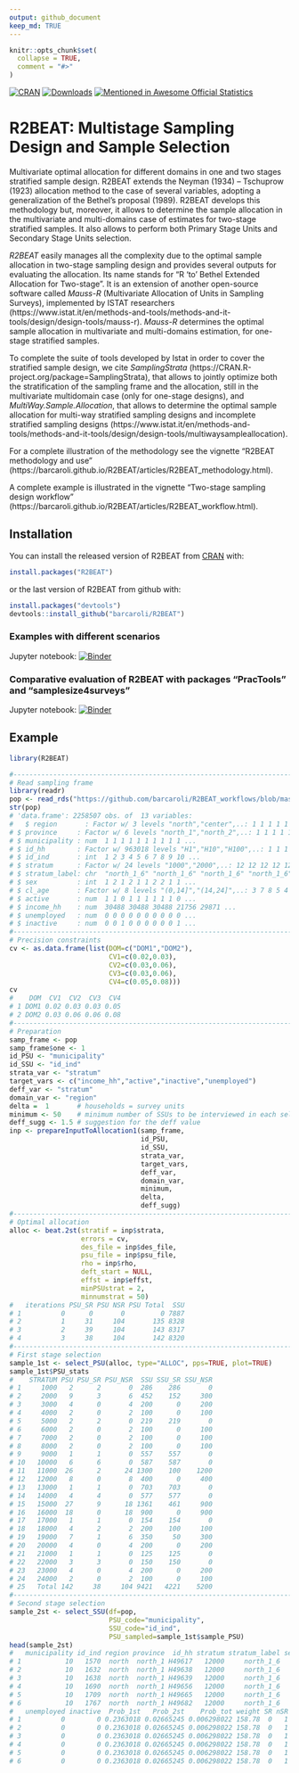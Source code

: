 ```yaml
---
output: github_document
keep_md: TRUE
---
```


<!-- README.md is generated from README.Rmd. Please edit README.Rmd file -->

```r
knitr::opts_chunk$set(
  collapse = TRUE,
  comment = "#>"
)
```

[![CRAN](http://www.r-pkg.org/badges/version/R2BEAT)](https://cran.r-project.org/package=R2BEAT)
[![Downloads](http://cranlogs.r-pkg.org/badges/R2BEAT?color=brightgreen)](http://www.r-pkg.org/pkg/R2BEAT)
[![Mentioned in Awesome Official Statistics](https://awesome.re/mentioned-badge.svg)](http://www.awesomeofficialstatistics.org)


# R2BEAT: Multistage Sampling Design and Sample Selection

Multivariate optimal allocation for different domains in one and two stages stratified sample design. R2BEAT extends the Neyman (1934) – Tschuprow (1923) allocation method to the case of several variables, adopting a generalization of the Bethel’s proposal (1989). R2BEAT develops this methodology but, moreover, it allows to determine the sample allocation in the multivariate and multi-domains case of estimates for two-stage stratified samples. It also allows to perform both Primary Stage Units and Secondary Stage Units selection.

*R2BEAT* easily manages all the complexity due to the optimal sample allocation in two-stage sampling design and provides several outputs for evaluating the allocation.
Its name stands for "R 'to' Bethel Extended Allocation for Two-stage". 
It is an extension of another open-source software called *Mauss-R* (Multivariate Allocation of Units in Sampling Surveys), implemented by ISTAT  researchers (https://www.istat.it/en/methods-and-tools/methods-and-it-tools/design/design-tools/mauss-r). *Mauss-R* determines the optimal sample allocation in multivariate and multi-domains estimation, for one-stage stratified samples. 

To complete the suite of tools developed by Istat in order to cover the stratified sample design, we cite *SamplingStrata* (https://CRAN.R-project.org/package=SamplingStrata), that allows to jointly optimize both the stratification of the sampling frame and the allocation, still in the multivariate multidomain case (only for one-stage designs), and *MultiWay.Sample.Allocation*, that allows to determine the optimal sample allocation for multi-way stratified sampling designs and incomplete stratified sampling designs (https://www.istat.it/en/methods-and-tools/methods-and-it-tools/design/design-tools/multiwaysampleallocation).

For a complete illustration of the methodology see the vignette "R2BEAT methodology and use" (https://barcaroli.github.io/R2BEAT/articles/R2BEAT_methodology.html). 

A complete example is illustrated in the vignette "Two-stage sampling design workflow" (https://barcaroli.github.io/R2BEAT/articles/R2BEAT_workflow.html). 


## Installation

You can install the released version of R2BEAT from [CRAN](https://CRAN.R-project.org) with:

``` r
install.packages("R2BEAT")
```

or the last version of R2BEAT from github with:
``` r
install.packages("devtools")
devtools::install_github("barcaroli/R2BEAT")
```

### Examples with different scenarios

Jupyter notebook: [![Binder](https://mybinder.org/badge_logo.svg)](https://mybinder.org/v2/gh/barcaroli/R2BEAT_workflows/HEAD?filepath=R2BEAT_workflows.ipynb)

### Comparative evaluation of R2BEAT with packages "PracTools" and "samplesize4surveys"

Jupyter notebook: [![Binder](https://mybinder.org/badge_logo.svg)](https://mybinder.org/v2/gh/barcaroli/Two-stage-sampling-software-comparison/HEAD?filepath=SW_comparison.ipynb)


## Example

``` r
library(R2BEAT)

#-------------------------------------------------------------------------------
# Read sampling frame
library(readr)
pop <- read_rds("https://github.com/barcaroli/R2BEAT_workflows/blob/master/pop.RDS?raw=true")
str(pop)
# 'data.frame': 2258507 obs. of  13 variables:
#   $ region       : Factor w/ 3 levels "north","center",..: 1 1 1 1 1 1 1 1 1 1 ...
# $ province     : Factor w/ 6 levels "north_1","north_2",..: 1 1 1 1 1 1 1 1 1 1 ...
# $ municipality : num  1 1 1 1 1 1 1 1 1 1 ...
# $ id_hh        : Factor w/ 963018 levels "H1","H10","H100",..: 1 1 1 2 3 3 3 3 1114 1114 ...
# $ id_ind       : int  1 2 3 4 5 6 7 8 9 10 ...
# $ stratum      : Factor w/ 24 levels "1000","2000",..: 12 12 12 12 12 12 12 12 12 12 ...
# $ stratum_label: chr  "north_1_6" "north_1_6" "north_1_6" "north_1_6" ...
# $ sex          : int  1 2 1 2 1 1 2 2 1 1 ...
# $ cl_age       : Factor w/ 8 levels "(0,14]","(14,24]",..: 3 7 8 5 4 6 6 4 4 1 ...
# $ active       : num  1 1 0 1 1 1 1 1 1 0 ...
# $ income_hh    : num  30488 30488 30488 21756 29871 ...
# $ unemployed   : num  0 0 0 0 0 0 0 0 0 0 ...
# $ inactive     : num  0 0 1 0 0 0 0 0 0 1 ...
#-------------------------------------------------------------------------------
# Precision constraints
cv <- as.data.frame(list(DOM=c("DOM1","DOM2"),
                         CV1=c(0.02,0.03),
                         CV2=c(0.03,0.06),
                         CV3=c(0.03,0.06),
                         CV4=c(0.05,0.08)))
cv
#    DOM  CV1  CV2  CV3  CV4
# 1 DOM1 0.02 0.03 0.03 0.05
# 2 DOM2 0.03 0.06 0.06 0.08
#-------------------------------------------------------------------------------
# Preparation
samp_frame <- pop
samp_frame$one <- 1
id_PSU <- "municipality"  
id_SSU <- "id_ind"        
strata_var <- "stratum"   
target_vars <- c("income_hh","active","inactive","unemployed")   
deff_var <- "stratum"     
domain_var <- "region"  
delta =  1       # households = survey units
minimum <- 50    # minimum number of SSUs to be interviewed in each selected PSU
deff_sugg <- 1.5 # suggestion for the deff value
inp <- prepareInputToAllocation1(samp_frame,
                                 id_PSU,
                                 id_SSU,
                                 strata_var,
                                 target_vars,
                                 deff_var,
                                 domain_var,
                                 minimum,
                                 delta,
                                 deff_sugg)
#-------------------------------------------------------------------------------
# Optimal allocation
alloc <- beat.2st(stratif = inp$strata, 
                  errors = cv, 
                  des_file = inp$des_file, 
                  psu_file = inp$psu_file, 
                  rho = inp$rho, 
                  deft_start = NULL,
                  effst = inp$effst, 
                  minPSUstrat = 2,
                  minnumstrat = 50)
#   iterations PSU_SR PSU NSR PSU Total  SSU
# 1          0      0       0         0 7887
# 2          1     31     104       135 8328
# 3          2     39     104       143 8317
# 4          3     38     104       142 8320
#-------------------------------------------------------------------------------
# First stage selection
sample_1st <- select_PSU(alloc, type="ALLOC", pps=TRUE, plot=TRUE)
sample_1st$PSU_stats
#    STRATUM PSU PSU_SR PSU_NSR  SSU SSU_SR SSU_NSR
# 1     1000   2      2       0  286    286       0
# 2     2000   9      3       6  452    152     300
# 3     3000   4      0       4  200      0     200
# 4     4000   2      0       2  100      0     100
# 5     5000   2      2       0  219    219       0
# 6     6000   2      0       2  100      0     100
# 7     7000   2      0       2  100      0     100
# 8     8000   2      0       2  100      0     100
# 9     9000   1      1       0  557    557       0
# 10   10000   6      6       0  587    587       0
# 11   11000  26      2      24 1300    100    1200
# 12   12000   8      0       8  400      0     400
# 13   13000   1      1       0  703    703       0
# 14   14000   4      4       0  577    577       0
# 15   15000  27      9      18 1361    461     900
# 16   16000  18      0      18  900      0     900
# 17   17000   1      1       0  154    154       0
# 18   18000   4      2       2  200    100     100
# 19   19000   7      1       6  350     50     300
# 20   20000   4      0       4  200      0     200
# 21   21000   1      1       0  125    125       0
# 22   22000   3      3       0  150    150       0
# 23   23000   4      0       4  200      0     200
# 24   24000   2      0       2  100      0     100
# 25   Total 142     38     104 9421   4221    5200
#-------------------------------------------------------------------------------
# Second stage selection
sample_2st <- select_SSU(df=pop,
                         PSU_code="municipality",
                         SSU_code="id_ind",
                         PSU_sampled=sample_1st$sample_PSU)
head(sample_2st)
#   municipality id_ind region province  id_hh stratum stratum_label sex  cl_age active income_hh
# 1           10   1570  north  north_1 H49617   12000     north_1_6   2 (64,74]      1  25393.18
# 2           10   1632  north  north_1 H49638   12000     north_1_6   1 (64,74]      1  24261.16
# 3           10   1638  north  north_1 H49639   12000     north_1_6   1 (24,34]      1  60761.11
# 4           10   1690  north  north_1 H49656   12000     north_1_6   2 (34,44]      1  40065.25
# 5           10   1709  north  north_1 H49665   12000     north_1_6   1 (44,54]      1  13320.58
# 6           10   1767  north  north_1 H49682   12000     north_1_6   1 (34,44]      1  27106.55
#   unemployed inactive  Prob_1st   Prob_2st    Prob_tot weight SR nSR stratum_2
# 1          0        0 0.2363018 0.02665245 0.006298022 158.78  0   1   12000-1
# 2          0        0 0.2363018 0.02665245 0.006298022 158.78  0   1   12000-1
# 3          0        0 0.2363018 0.02665245 0.006298022 158.78  0   1   12000-1
# 4          0        0 0.2363018 0.02665245 0.006298022 158.78  0   1   12000-1
# 5          0        0 0.2363018 0.02665245 0.006298022 158.78  0   1   12000-1
# 6          0        0 0.2363018 0.02665245 0.006298022 158.78  0   1   12000-1
```


